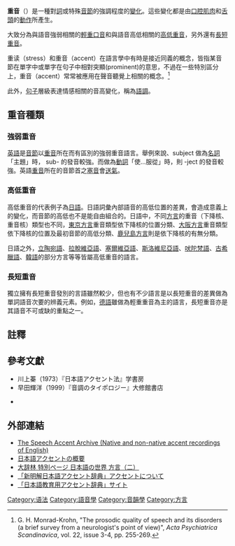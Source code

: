 '''重音'''（{{lang-en|Accent}}）是一種對[[詞語|詞]]或特殊[[音節|音節]]的強調程度的[[變化|變化]]。這些變化都是由[[口腔|口腔]][[肌肉|肌肉]]和[[舌頭|舌頭]]的[[動作|動作]]所產生。

大致分為與語音強弱相關的[[輕重口音|輕重口音]]和與語音高低相關的[[高低重音|高低重音]]，另外還有[[長短重音|長短重音]]。

重读（stress）和重音（accent）在語言學中有時是接近同義的概念，皆指某音節在單字中或單字在句子中相對突顯(prominent)的意思，不過在一些特別區分上，重音（accent）常常被應用在聲音聽覺上相關的概念。<ref name="Monrad">G. H. Monrad-Krohn, "The prosodic quality of speech and its disorders (a brief survey from a neurologist's point of view)", ''Acta Psychiatrica Scandinavica'', vol. 22, issue 3-4, pp. 255-269.</ref>

此外，[[句子|句子]]層級表達情感相關的音高變化，稱為[[語調|語調]]。

== 重音種類 ==
=== 強弱重音 ===
{{main|強弱重音}}
[[英語|英語]]是[[音節|音節]]以[[重音|重音]]所在而有區別的強弱重音語言。舉例來說、subject 做為[[名詞|名詞]]「主題」時， sub- 的發音較強。而做為[[動詞|動詞]]「使…服從」時，則 -ject 的發音較強。英語[[重音|重音]]所在的音節首之[[塞音|塞音]]會[[送氣|送氣]]。

=== 高低重音 ===
{{main|高低重音}}
{{see also|日語高低重音}}
高低重音的代表例子為[[日語|日語]]。日語詞彙內部語音的高低位置的差異，會造成意義上的變化，而音節的高低也不是能自由組合的。日語中，不同[[方言|方言]]的重音（下降核、重音核）類型也不同，[[東京方言|東京方言]]重音類型依下降核的位置分類、[[大阪方言|大阪方言]]重音類型依下降核的位置及最初音節的高低分類、[[鹿兒島方言|鹿兒島方言]]則是依下降核的有無分類。

日語之外，[[立陶宛語|立陶宛語]]、[[拉脫維亞語|拉脫維亞語]]、[[塞爾維亞語|塞爾維亞語]]、[[斯洛維尼亞語|斯洛維尼亞語]]、[[吠陀梵語|吠陀梵語]]、[[古希臘語|古希臘語]]、[[韓語|韓語]]的部分方言等等皆屬高低重音的語言。

=== 長短重音 ===
獨立擁有長短重音發別的言語雖然較少，但也有不少語言是以長短重音的差異做為單詞語音次要的辨義元素。例如，[[德語|德語]]雖做為輕重重音為主的語言，長短重音亦是其語音不可或缺的重點之一。

==註釋==
{{reflist}}

== 參考文獻 ==
{{refbegin}}
*川上蓁（1973）『日本語アクセント法』学書房
*早田輝洋（1999）『音調のタイポロジー』大修館書店
* {{ВТ-ЭСБЕ|Акцент}} {{ru icon}}
{{refend}}

== 外部連結 ==
* [http://accent.gmu.edu/ The Speech Accent Archive (Native and non-native accent recordings of English)] {{Wayback|url=http://accent.gmu.edu/ |date=20110224123133 }}
* [http://www5a.biglobe.ne.jp/~accent/accent.htm 日本語アクセントの概要] {{Wayback|url=http://www5a.biglobe.ne.jp/~accent/accent.htm |date=20201111215449 }}
* [http://daijirin.dual-d.net/extra/hougen2.html 大辞林 特別ページ 日本語の世界 方言（二）] {{Wayback|url=http://daijirin.dual-d.net/extra/hougen2.html |date=20201101043211 }}
* [http://dictionary.sanseido-publ.co.jp/dicts/ja/newm_accja/subPage6.html 「新明解日本語アクセント辞典」アクセントについて] {{Wayback|url=http://dictionary.sanseido-publ.co.jp/dicts/ja/newm_accja/subPage6.html |date=20160921065052 }}
* [http://accent.u-biq.org/ 「日本語教育用アクセント辞典」サイト] {{Wayback|url=http://accent.u-biq.org/ |date=20210509002704 }}

{{Wikibooks|重音}}
{{Suprasegmentals}}

[[Category:语法|Category:语法]]
[[Category:語音學|Category:語音學]]
[[Category:音韻學|Category:音韻學]]
[[Category:方言|Category:方言]]
